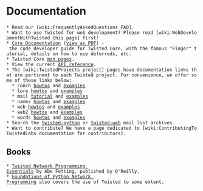 = Documentation =

 * Read our [wiki:FrequentlyAskedQuestions FAQ].
 * Want to use Twisted for web development? Please read [wiki:WebDevelopmentWithTwisted this page] first!
 * [http://twistedmatrix.com/projects/core/documentation/howto/index.html Core Documentation] ([http://twistedmatrix.com/projects/core/documentation/howto/book.pdf view as PDF]) - the code developer guide for Twisted Core, with the famous "Finger" tutorial, details on how to use deferreds, etc.
 * Twisted Core [http://twistedmatrix.com/projects/core/documentation/man/ man pages].
 * View the current [http://twistedmatrix.com/documents/current/api/ API reference].
 * The [wiki:TwistedProjects project] pages have documentation links that are pertinent to each Twisted project. For convenience, we offer some of these links below:
   * conch [http://twistedmatrix.com/projects/conch/documentation/howto/ howtos] and [http://twistedmatrix.com/projects/conch/documentation/examples/ examples]
   * lore [http://twistedmatrix.com/projects/lore/documentation/howto/ howtos] and [http://twistedmatrix.com/projects/lore/documentation/examples/ examples]
   * mail [http://twistedmatrix.com/projects/mail/documentation/tutorial/ tutorial] and [http://twistedmatrix.com/projects/mail/documentation/examples/ examples]
   * names [http://twistedmatrix.com/projects/names/documentation/howto/ howtos] and [http://twistedmatrix.com/projects/names/documentation/examples/ examples]
   * web [http://twistedmatrix.com/projects/web/documentation/howto/ howtos] and [http://twistedmatrix.com/projects/web/documentation/examples/ examples]
   * web2 [http://twistedmatrix.com/projects/web2/documentation/howto/ howtos] and [http://twistedmatrix.com/projects/web2/documentation/examples/ examples]
   * words [http://twistedmatrix.com/projects/words/documentation/howto/ howtos] and [http://twistedmatrix.com/projects/words/documentation/examples/ examples]
 * Search the [http://www.google.com/search?q=site%3Atwistedmatrix.com+inurl%3Apipermail%2Ftwisted-python&btnG=Search twisted-python] or [http://www.google.com/search?q=site%3Atwistedmatrix.com+inurl%3Apipermail%2Ftwisted-web&btnG=Search twisted-web] mail list archives.
 * Want to contribute? We have a page dedicated to [wiki:ContributingToTwistedLabs documentation for contributors].

== Books == 

 * [http://www.amazon.com/exec/obidos/ASIN/0596100329/httpitamorg-20?creative=327641&camp=14573&link_code=as1 Twisted Network Programming Essentials] by Abe Fetting, published by O'Reilly.
 * [http://www.amazon.com/exec/obidos/ASIN/1590593715/httpitamorg-20?creative=327641&camp=14573&link_code=as1 Foundations of Python Network Programming] also covers the use of Twisted to some extent.
